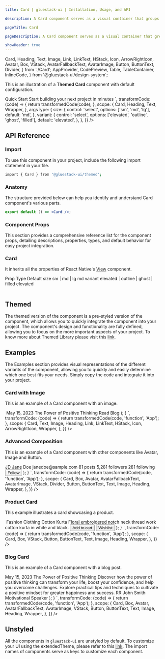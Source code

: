 ```yaml
---
title: Card | gluestack-ui | Installation, Usage, and API

description: A Card component serves as a visual container that groups related content and actions.

pageTitle: Card

pageDescription: A Card component serves as a visual container that groups related content and actions.

showHeader: true
---
```



<Meta title="ui/components/Data Display/Card" />

  Card,
  Heading,
  Text,
  Image,
  Link,
  LinkText,
  HStack,
  Icon,
  ArrowRightIcon,
  Avatar,
  Box,
  VStack,
  AvatarFallbackText,
  AvatarImage,
  Button,
  ButtonText,
  Divider,
} from './Card';
  AppProvider,
  CodePreview,
  Table,
  TableContainer,
  InlineCode,
} from '@gluestack-ui/design-system';


This is an illustration of a **Themed Card** component with default configuration.

<AppProvider>
  <CodePreview
    showComponentRenderer={true}
    showArgsController={true}
    metaData={{
      code: `
    <Card {...props} m="$3">
      <Heading mb="$1" size="md">
        Quick Start
      </Heading>
      <Text size="sm">Start building your next project in minutes</Text>
    </Card>
      `,
      transformCode: (code) => {
        return transformedCode(code);
      },
      scope: {
        Card,
        Heading,
        Text,
        Wrapper,
      },
      argsType: {
        size: {
          control: 'select',
          options: ['sm', 'md', 'lg'],
          default: 'md',
        },
        variant: {
          control: 'select',
          options: ['elevated', 'outline', 'ghost', 'filled'],
          default: 'elevated',
        },
      },
    }}
  />
</AppProvider>

<br />

## API Reference

### Import

To use this component in your project, include the following import statement in your file.

```bash
import { Card } from '@gluestack-ui/themed';
```

### Anatomy

The structure provided below can help you identify and understand Card component's various parts.

```jsx
export default () => <Card />;
```

### Component Props

This section provides a comprehensive reference list for the component props, detailing descriptions, properties, types, and default behavior for easy project integration.

### Card

It inherits all the properties of React Native's [View](https://reactnative.dev/docs/view) component.

<AppProvider>
  <TableContainer>
    <Table>
      <Table.THead>
        <Table.TR>
          <Table.TH>
            <Table.TText>Prop</Table.TText>
          </Table.TH>
          <Table.TH>
            <Table.TText>Type</Table.TText>
          </Table.TH>
          <Table.TH>
            <Table.TText>Default</Table.TText>
          </Table.TH>
        </Table.TR>
      </Table.THead>
      <Table.TBody>
        <Table.TR>
          <Table.TD>
            <Table.TText>
              <InlineCode>size</InlineCode>
            </Table.TText>
          </Table.TD>
          <Table.TD>
            <Table.TText>sm | md | lg</Table.TText>
          </Table.TD>
          <Table.TD>
            <Table.TText>md</Table.TText>
          </Table.TD>
        </Table.TR>
        <Table.TR>
          <Table.TD>
            <Table.TText>
              <InlineCode>variant</InlineCode>
            </Table.TText>
          </Table.TD>
          <Table.TD>
            <Table.TText>elevated | outline | ghost | filled</Table.TText>
          </Table.TD>
          <Table.TD>
            <Table.TText>elevated</Table.TText>
          </Table.TD>
        </Table.TR>
      </Table.TBody>
    </Table>
  </TableContainer>
</AppProvider>

## Themed

The themed version of the component is a pre-styled version of the component, which allows you to quickly integrate the component into your project. The component's design and functionality are fully defined, allowing you to focus on the more important aspects of your project. To know more about Themed Library please visit this [link](https://gluestack.io/ui/docs/core-concepts/themed-library).

## Examples

The Examples section provides visual representations of the different variants of the component, allowing you to quickly and easily determine which one best fits your needs. Simply copy the code and integrate it into your project.

### Card with Image

This is an example of a Card component with an image.

<AppProvider config={config}>
  <CodePreview
    showComponentRenderer={true}
    showArgsController={false}
    metaData={{
      code: `
function App(){
    return (
      <Card p="$5" borderRadius="$lg" maxWidth={360} m="$3">
          <Image
        mb="$6"
        h={240}
        width="$full"
        borderRadius="$md"
        source={{
          uri: 'https://images.unsplash.com/photo-1529693662653-9d480530a697?q=80&w=2831&auto=format&fit=crop&ixlib=rb-4.0.3&ixid=M3wxMjA3fDB8MHxwaG90by1wYWdlfHx8fGVufDB8fHx8fA%3D%3D',
        }}
      />
      <Text
        fontSize="$sm"
        fontStyle="normal"
        fontFamily="$heading"
        fontWeight="$normal"
        lineHeight="$sm"
        mb="$2"
        sx={{
          color: '$textLight700',
          _dark: {
            color: '$textDark200',
          },
        }}
      >
        May 15, 2023
      </Text>
      <Heading size="md" fontFamily="$heading" mb="$4">
        The Power of Positive Thinking
      </Heading>
      <Link href="https://gluestack.io/" isExternal>
        <HStack alignItems="center">
          <LinkText
            size="sm"
            fontFamily="$heading"
            fontWeight="$semibold"
            color="$primary600"
            $dark-color="$primary300"
            textDecorationLine="none"
          >
            Read Blog
          </LinkText>
          <Icon
            as={ArrowRightIcon}
            size="sm"
            color="$primary600"
            mt="$0.5"
            ml="$0.5"
            $dark-color="$primary300"
          />
        </HStack>
      </Link>
    </Card>
);
}
`,
transformCode: (code) => {
return transformedCode(code, 'function', 'App');
},
scope: {
Card,
Text,
Image,
Heading,
Link,
LinkText,
HStack,
Icon,
ArrowRightIcon,
Wrapper,
},
}}
/>

</AppProvider>

### Advanced Composition

This is an example of a Card component with other components like Avatar, Image and Button.

<AppProvider config={config}>
  <CodePreview
    showComponentRenderer={true}
    showArgsController={false}
    metaData={{
      code: `
function App(){
    return (
    <Card p="$6" borderRadius="$lg" maxWidth={360} m="$3">
      <Box flexDirection="row">
        <Avatar mr="$4">
          <AvatarFallbackText fontFamily="$heading">JD</AvatarFallbackText>
          <AvatarImage
            source={{
              uri: 'https://images.unsplash.com/photo-1620403724159-40363e84a155?q=80&w=2646&auto=format&fit=crop&ixlib=rb-4.0.3&ixid=M3wxMjA3fDB8MHxwaG90by1wYWdlfHx8fGVufDB8fHx8fA%3D%3D',
            }}
          />
        </Avatar>
        <VStack>
          <Heading size="md" fontFamily="$heading" mb="$1">
            Jane Doe
          </Heading>
          <Text size="sm" fontFamily="$heading">
            janedoe@sample.com
          </Text>
        </VStack>
      </Box>
      <Box
        my="$5"
        sx={{
          'flexDirection': 'column',
          '@sm': {
            my: '$6',
            flexDirection: 'row',
          },
        }}
      >
        <VStack
          alignItems="center"
          sx={{
            'pb': '$2',
            '@sm': {
              flex: 1,
              pb: '$0',
              borderRightWidth: 1,
              borderColor: '$backgroundLight300',
              _dark: {
                borderRightColor: '$backgroundDark800',
              },
            },
          }}
        >
          <Heading size="xs" fontFamily="$heading">
            81
          </Heading>
          <Text size="xs">posts</Text>
        </VStack>
        <Divider
          orientation="horizontal"
          width="40%"
          alignSelf="center"
          sx={{
            'bg': '$backgroundLight300',
            'display': 'flex',
            '_dark': {
              bg: '$backgroundDark800',
            },
            '@sm': {
              display: 'none',
            },
          }}
        />
        <VStack
          alignItems="center"
          sx={{
            'py': '$2',
            '@sm': {
              flex: 1,
              py: '$0',
              borderRightWidth: 1,
              borderColor: '$backgroundLight300',
              _dark: {
                borderRightColor: '$backgroundDark800',
              },
            },
          }}
        >
          <Heading size="xs" fontFamily="$heading">
            5,281
          </Heading>
          <Text size="xs">followers</Text>
        </VStack>
        <Divider
          orientation="horizontal"
          width="40%"
          alignSelf="center"
          sx={{
            'bg': '$backgroundLight300',
            'display': 'flex',
            '_dark': {
              bg: '$backgroundDark800',
            },
            '@sm': {
              display: 'none',
            },
          }}
        />
        <VStack
          alignItems="center"
          sx={{
            'pt': '$2',
            '@sm': {
              flex: 1,
              pt: '$0',
            },
          }}
        >
          <Heading size="xs" fontFamily="$heading">
            281
          </Heading>
          <Text size="xs">following</Text>
        </VStack>
      </Box>
      <Box
        mb="$5"
        sx={{
          'flexDirection': 'column',
          '@sm': {
            mb: '$6',
            flexDirection: 'row',
          },
        }}
      >
        <Image
          mb="$3"
          borderRadius="$md"
          sx={{
            'width': '$full',
            'height': 140,
            '@sm': {
              mb: '$0',
              mr: '$3',
              width: 150,
              height: 154,
            },
          }}
          source={{
            uri: 'https://images.unsplash.com/photo-1592089416462-2b0cb7da8379?q=80&w=2865&auto=format&fit=crop&ixlib=rb-4.0.3&ixid=M3wxMjA3fDB8MHxwaG90by1wYWdlfHx8fGVufDB8fHx8fA%3D%3D',
          }}
        />
        <Image
          borderRadius="$md"
          sx={{
            'width': '$full',
            'height': 140,
            '@sm': {
              width: 150,
              height: 154,
            },
          }}
          source={{
            uri: 'https://images.unsplash.com/photo-1484406566174-9da000fda645?q=80&w=2425&auto=format&fit=crop&ixlib=rb-4.0.3&ixid=M3wxMjA3fDB8MHxwaG90by1wYWdlfHx8fGVufDB8fHx8fA%3D%3D',
          }}
        />
      </Box>
      <Button py="$2" px="$4">
        <ButtonText size="sm">Follow</ButtonText>
      </Button>
    </Card>
);
}
`,
transformCode: (code) => {
return transformedCode(code, 'function', 'App');
},
scope: {
Card,
Box,
Avatar,
AvatarFallbackText,
AvatarImage,
VStack,
Divider,
Button,
ButtonText,
Text,
Image,
Heading,
Wrapper,
},
}}
/>

</AppProvider>

### Product Card

This example illustrates a card showcasing a product.

<AppProvider config={config}>
  <CodePreview
    showComponentRenderer={true}
    showArgsController={false}
    metaData={{
      code: `
function App(){
    return (
    <Card p="$5" borderRadius="$lg" maxWidth={360} m="$3">
      <Image
        mb="$6"
        h={240}
        width="$full"
        borderRadius="$md"
        source={{
          uri: 'https://images.unsplash.com/photo-1595231712325-9fedecef7575?w=800&auto=format&fit=crop&q=60&ixlib=rb-4.0.3&ixid=M3wxMjA3fDB8MHxwaG90by1yZWxhdGVkfDJ8fHxlbnwwfHx8fHw%3D',
        }}
      />
      <Text
        fontSize="$sm"
        fontStyle="normal"
        fontFamily="$heading"
        fontWeight="$normal"
        lineHeight="$sm"
        mb="$2"
        sx={{
          color: '$textLight700',
          _dark: {
            color: '$textDark200',
          },
        }}
      >
        Fashion Clothing
      </Text>
      <VStack mb="$6">
        <Heading size="md" fontFamily="$heading" mb="$4">
          Cotton Kurta
        </Heading>
        <Text size="sm" fontFamily="$heading">
          Floral embroidered notch neck thread work cotton kurta in white and
          black.
        </Text>
      </VStack>
      <Box
        flexDirection="column"
        sx={{
          '@sm': {
            flexDirection: 'row',
          },
        }}
      >
        <Button
          px="$4"
          py="$2"
          fontFamily="$heading"
          mr="$0"
          mb="$3"
          sx={{
            '@sm': {
              mr: '$3',
              mb: '$0',
              flex: 1,
            },
          }}
        >
          <ButtonText size="sm">Add to cart</ButtonText>
        </Button>
        <Button
          px="$4"
          py="$2"
          variant="outline"
          fontFamily="$heading"
          borderColor="$borderLight300"
          $dark-borderColor="$backgroundDark600"
          sx={{
            '@sm': {
              flex: 1,
            },
          }}
        >
          <ButtonText
            size="sm"
            color="$textLight600"
            $dark-color="$textDark400"
          >
            Wishlist
          </ButtonText>
        </Button>
      </Box>
    </Card>
);
}
`,
transformCode: (code) => {
return transformedCode(code, 'function', 'App');
},
scope: {
Card,
Box,
VStack,
Button,
ButtonText,
Text,
Image,
Heading,
Wrapper,
},
}}
/>

</AppProvider>

### Blog Card

This is an example of a Card component with a blog post.

<AppProvider config={config}>
  <CodePreview
    showComponentRenderer={true}
    showArgsController={false}
    metaData={{
      code: `
function App(){
    return (
    <Card p="$5" borderRadius="$lg" maxWidth={360} m="$3">
      <Text
        fontSize="$sm"
        fontStyle="normal"
        fontFamily="$heading"
        fontWeight="$normal"
        lineHeight="$sm"
        mb="$2"
        sx={{
          color: '$textLight700',
          _dark: {
            color: '$textDark200',
          },
        }}
      >
        May 15, 2023
      </Text>
      <VStack mb="$6">
        <Heading size="md" fontFamily="$heading" mb="$4">
          The Power of Positive Thinking
        </Heading>
        <Text size="sm" fontFamily="$heading">
          Discover how the power of positive thinking can transform your life,
          boost your confidence, and help you overcome challenges. Explore
          practical tips and techniques to cultivate a positive mindset for
          greater happiness and success.
        </Text>
      </VStack>
      <Box flexDirection="row">
        <Avatar mr="$3">
          <AvatarFallbackText fontFamily="$heading">RR</AvatarFallbackText>
          <AvatarImage
            source={{
              uri: 'https://images.unsplash.com/photo-1535713875002-d1d0cf377fde?ixlib=rb-4.0.3&ixid=MnwxMjA3fDB8MHxzZWFyY2h8Mnx8dXNlcnxlbnwwfHwwfHw%3D&auto=format&fit=crop&w=800&q=60',
            }}
          />
        </Avatar>
        <VStack>
          <Heading size="sm" fontFamily="$heading" mb="$1">
            John Smith
          </Heading>
          <Text size="sm" fontFamily="$heading">
            Motivational Speaker
          </Text>
        </VStack>
      </Box>
    </Card>
);
}
`,
transformCode: (code) => {
return transformedCode(code, 'function', 'App');
},
scope: {
Card,
Box,
Avatar,
AvatarFallbackText,
AvatarImage,
VStack,
Button,
ButtonText,
Text,
Image,
Heading,
Wrapper,
},
}}
/>

</AppProvider>

## Unstyled

All the components in `gluestack-ui` are unstyled by default. To customize your UI using the extendedTheme, please refer to this [link](https://gluestack.io/ui/docs/theme-configuration/customizing-theme). The import names of components serve as keys to customize each component.
